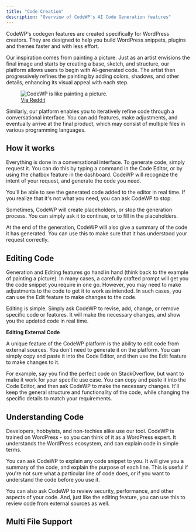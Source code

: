 ```yaml
---
title: "Code Creation"
description: "Overview of CodeWP's AI Code Generation features"
---
```


CodeWP's codegen features are created specifically for WordPress creators. They are designed to help you build WordPress snippets, plugins and themes faster and with less effort.

Our inspiration comes from painting a picture. Just as an artist envisions the final image and starts by creating a base, sketch, and structure, our platform allows users to begin with AI-generated code. The artist then progressively refines the painting by adding colors, shadows, and other details, enhancing its visual appeal with each step.

<figure>
<img src="/images/codewp_painting_picture.png" alt="CodeWP is like painting a picture.">
<figcaption><a href="https://www.reddit.com/r/painting/comments/9uoqmc/my_portrait_painting_process_oil_on_canvas_board/" target="_blank">Via Reddit</a></figcaption>
</figure>

Similarly, our platform enables you to iteratively refine code through a conversational interface. You can add features, make adjustments, and eventually arrive at the final product, which may consist of multiple files in various programming languages.

## How it works

Everything is done in a conversational interface. To generate code, simply request it. You can do this by typing a command in the Code Editor, or by using the chatbox feature in the dashboard. CodeWP will recognize the intent of your request, and generate the code you need.

You'll be able to see the generated code added to the editor in real time. If you realize that it's not what you need, you can ask CodeWP to stop.

Sometimes, CodeWP will create placeholders, or stop the generation process. You can simply ask it to continue, or to fill in the placeholders.

At the end of the generation, CodeWP will also give a summary of the code it has generated. You can use this to make sure that it has understood your request correctly.

## Editing Code

Generation and Editing features go hand in hand (think back to the example of painting a picture). In many cases, a carefully crafted prompt will get you the code snippet you require in one go. However, you may need to make adjustments to the code to get it to work as intended. In such cases, you can use the Edit feature to make changes to the code.

Editing is simple. Simply ask CodeWP to revise, add, change, or remove specific code or features. It will make the necessary changes, and show you the updated code in real time.

**Editing External Code**

A unique feature of the CodeWP platform is the ability to edit code from external sources. You don't need to generate it on the platform. You can simply copy and paste it into the Code Editor, and then use the Edit feature to make changes to it.

For example, say you find the perfect code on StackOverflow, but want to make it work for your specific use case. You can copy and paste it into the Code Editor, and then ask CodeWP to make the necessary changes. It'll keep the general structure and functionality of the code, while changing the specific details to match your requirements.

## Understanding Code

Developers, hobbyists, and non-techies alike use our tool. CodeWP is trained on WordPress - so you can think of it as a WordPress expert. It understands the WordPress ecosystem, and can explain code in simple terms.

You can ask CodeWP to explain any code snippet to you. It will give you a summary of the code, and explain the purpose of each line. This is useful if you're not sure what a particular line of code does, or if you want to understand the code before you use it.

You can also ask CodeWP to review security, performance, and other aspects of your code. And, just like the editing feature, you can use this to review code from external sources as well.

## Multi File Support
